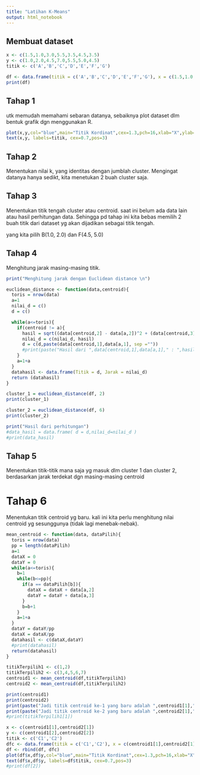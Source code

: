 ```yaml
---
title: "Latihan K-Means"
output: html_notebook
---
```


## Membuat dataset
```r
x <- c(1.5,1.0,3.0,5.5,3.5,4.5,3.5)
y <- c(1.0,2.0,4.5,7.0,5.5,5.0,4.5)
titik <- c('A','B','C','D','E','F','G')

df <- data.frame(titik = c('A','B','C','D','E','F','G'), x = c(1.5,1.0,3.0,5.5,3.5,4.5,3.5), y = c(1.0,2.0,4.5,7.0,5.5,5.0,4.5))
print(df)
```

## Tahap 1
utk memudah memahami sebaran datanya, sebaiknya plot dataset dlm bentuk grafik dgn menggunakan R.
```r
plot(x,y,col="blue",main="Titik Kordinat",cex=1.3,pch=16,xlab="X",ylab="Y")
text(x,y, labels=titik, cex=0.7,pos=3)
```
## Tahap 2
Menentukan nilai k, yang identitas dengan jumblah cluster. Mengingat datanya hanya sedikt, kita menetukan 2 buah cluster saja.

## Tahap 3
Menentukan titik tengah cluster atau centroid. saat ini belum ada data lain atau hasil perhitungan data. Sehingga pd tahap ini kita bebas memilih 2 buah titik dari dataset yg akan dijadikan sebagai titik tengah.

yang kita pilih B(1.0, 2.0) dan F(4.5, 5.0)


## Tahap 4
Menghitung jarak masing-masing titik.
```r

print("Menghitung jarak dengan Euclidean distance \n")

euclidean_distance <- function(data,centroid){
  toris = nrow(data)
  a=1
  nilai_d = c()
  d = c()

  while(a<=toris){
    if(centroid != a){
      hasil = sqrt((data[centroid,2] - data[a,2])^2 + (data[centroid,3]-data[a,3])^2)
      nilai_d = c(nilai_d, hasil)
      d = c(d,paste(data[centroid,1],data[a,1], sep =""))
      #print(paste("Hasil dari ",data[centroid,1],data[a,1]," : ",hasil,sep=""))
    }
    a=1+a
  }
  datahasil <- data.frame(Titik = d, Jarak = nilai_d)
  return (datahasil)
}


```
```r
cluster_1 = euclidean_distance(df, 2)
print(cluster_1)
```
```r
cluster_2 = euclidean_distance(df, 6)
print(cluster_2)
```

```r
print("Hasil dari perhitungan")
#data_hasil = data.frame( d = d,nilai_d=nilai_d )
#print(data_hasil)
```


## Tahap 5
Menentukan titik-titik mana saja yg masuk dlm cluster 1 dan cluster 2, berdasarkan jarak terdekat dgn masing-masing centroid

# Tahap 6
Menentukan titik centroid yg baru. kali ini kita perlu menghitung nilai centroid yg sesunggunya (tidak lagi menebak-nebak).
```r

mean_centroid <- function(data, dataPilih){
  toris = nrow(data)
  pp = length(dataPilih)
  a=1
  dataX = 0
  dataY = 0
  while(a<=toris){
    b=1
    while(b<=pp){
      if(a == dataPilih[b]){
        dataX = dataX + data[a,2]
        dataY = dataY + data[a,3]
      }
      b=b+1
    }
    a=1+a
  }
  dataY = dataY/pp
  dataX = dataX/pp
  datahasil <- c(dataX,dataY)
  #print(datahasil)
  return(datahasil)
}
```

```r
titikTerpilih1 <- c(1,2)
titikTerpilih2 <- c(3,4,5,6,7)
centroid1 <- mean_centroid(df,titikTerpilih1)
centroid2 <- mean_centroid(df,titikTerpilih2)

print(centroid1)
print(centroid2)
print(paste("Jadi titik centroid ke-1 yang baru adalah ",centroid1[1]," , ",centroid1[2]," , ","sebut saja C1",sep=""))
print(paste("Jadi titik centroid ke-2 yang baru adalah ",centroid2[1]," , ",centroid2[2]," , ","sebut saja C2",sep=""))
#print(titikTerpilih1[1])
```
```r
x <- c(centroid1[1],centroid2[1])
y <- c(centroid1[2],centroid2[2])
titik <- c('C1','C2')
dfc <- data.frame(titik = c('C1','C2'), x = c(centroid1[1],centroid2[1]), y = c(centroid1[2],centroid2[2]))
df <- rbind(df, dfc)
plot(df$x,df$y,col="blue",main="Titik Kordinat",cex=1.3,pch=16,xlab="X",ylab="Y")
text(df$x,df$y, labels=df$titik, cex=0.7,pos=3)
#print(df[2])
```





